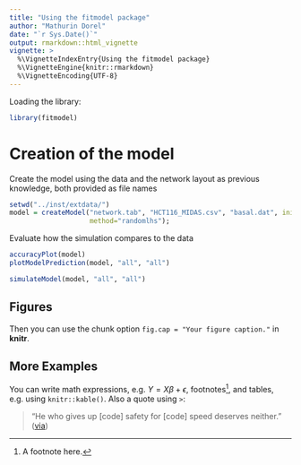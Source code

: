 ```yaml
---
title: "Using the fitmodel package"
author: "Mathurin Dorel"
date: "`r Sys.Date()`"
output: rmarkdown::html_vignette
vignette: >
  %\VignetteIndexEntry{Using the fitmodel package}
  %\VignetteEngine{knitr::rmarkdown}
  %\VignetteEncoding{UTF-8}
---
```


Loading the library:
```r
library(fitmodel)
```

# Creation of the model

Create the model using the data and the network layout as previous knowledge, both provided as file names

```r
setwd("../inst/extdata/")
model = createModel("network.tab", "HCT116_MIDAS.csv", "basal.dat", inits=10, init_distribution=T,
                    method="randomlhs");
```

Evaluate how the simulation compares to the data

```r
accuracyPlot(model)
plotModelPrediction(model, "all", "all")
```

```r
simulateModel(model, "all", "all")
```

## Figures

Then you can use the chunk option `fig.cap = "Your figure caption."` in **knitr**.

## More Examples

You can write math expressions, e.g. $Y = X\beta + \epsilon$, footnotes^[A footnote here.], and tables, e.g. using `knitr::kable()`.
Also a quote using `>`:

> "He who gives up [code] safety for [code] speed deserves neither."
([via](https://twitter.com/hadleywickham/status/504368538874703872))
